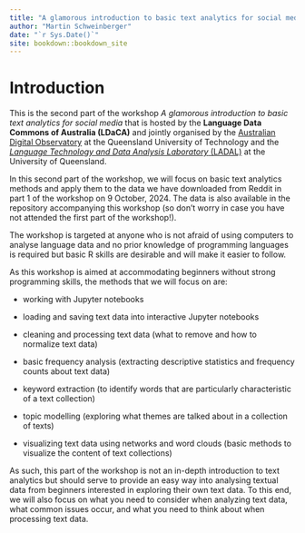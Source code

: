 ```yaml
--- 
title: "A glamorous introduction to basic text analytics for social media - Part 2"
author: "Martin Schweinberger"
date: "`r Sys.Date()`"
site: bookdown::bookdown_site
---
```


# Introduction

This is the second part of the workshop *A glamorous introduction to basic text analytics for social media* that is hosted by the **Language Data Commons of Australia (LDaCA)** and jointly organised by the [Australian Digital Observatory](https://www.digitalobservatory.net.au/) at the Queensland University of Technology and the [*Language Technology and Data Analysis Laboratory* (LADAL)](www.ladal.edu.au) at the University of Queensland.  

In this second part of the workshop, we will focus on basic text analytics methods and apply them to the data we have downloaded from Reddit in part 1 of the workshop on 9 October, 2024. The data is also available in the repository accompanying this workshop (so don't worry in case you have not attended the first part of the workshop!). 

The workshop is targeted at anyone who is not afraid of using computers to analyse language data and no prior knowledge of programming languages is required but basic R skills are desirable and will make it easier to follow.

As this workshop is aimed at accommodating beginners without strong programming skills, the methods that we will focus on are:

* working with Jupyter notebooks

* loading and saving text data into interactive Jupyter notebooks

* cleaning and processing text data (what to remove and how to normalize text data)

* basic frequency analysis (extracting descriptive statistics and frequency counts about text data)

* keyword extraction (to identify words that are particularly characteristic of a text collection)

* topic modelling (exploring what themes are talked about in a collection of texts)

* visualizing text data using networks and word clouds (basic methods to visualize the content of text collections)

As such, this part of the workshop is not an in-depth introduction to text analytics but should serve to provide an easy way into analysing textual data from beginners interested in exploring their own text data. To this end, we will also focus on what you need to consider when analyzing text data, what common issues occur, and what you need to think about when processing text data.




